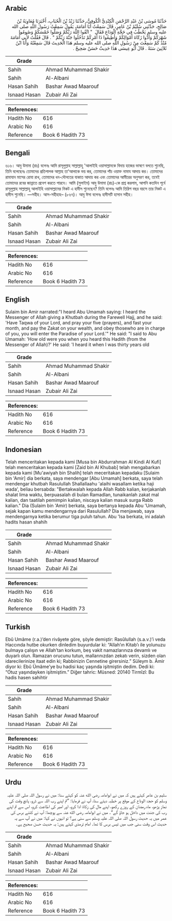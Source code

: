 ## Arabic


<div dir="rtl" lang="ar" style={{fontSize:'larger',backgroundColor:'#f8f9fa',padding:20}}>
حَدَّثَنَا مُوسَى بْنُ عَبْدِ الرَّحْمَنِ الْكِنْدِيُّ الْكُوفِيُّ، حَدَّثَنَا زَيْدُ بْنُ الْحُبَابِ، أَخْبَرَنَا مُعَاوِيَةُ بْنُ صَالِحٍ، حَدَّثَنِي سُلَيْمُ بْنُ عَامِرٍ، قَالَ سَمِعْتُ أَبَا أُمَامَةَ، يَقُولُ سَمِعْتُ رَسُولَ اللَّهِ صلى الله عليه وسلم يَخْطُبُ فِي حَجَّةِ الْوَدَاعِ فَقَالَ ‏ "‏ اتَّقُوا اللَّهَ رَبَّكُمْ وَصَلُّوا خَمْسَكُمْ وَصُومُوا شَهْرَكُمْ وَأَدُّوا زَكَاةَ أَمْوَالِكُمْ وَأَطِيعُوا ذَا أَمْرِكُمْ تَدْخُلُوا جَنَّةَ رَبِّكُمْ ‏"‏ ‏.‏ قَالَ فَقُلْتُ لأَبِي أُمَامَةَ مُنْذُ كَمْ سَمِعْتَ مِنْ رَسُولِ اللَّهِ صلى الله عليه وسلم هَذَا الْحَدِيثَ قَالَ سَمِعْتُهُ وَأَنَا ابْنُ ثَلاَثِينَ سَنَةً ‏.‏ قَالَ أَبُو عِيسَى هَذَا حَدِيثٌ حَسَنٌ صَحِيحٌ ‏.‏
</div>
<div style={{backgroundColor:'#f8f9fa',padding:20, marginBottom: 10}}><table> <thead> <tr> <th>Grade</th> <th></th> </tr> </thead> <tbody> <tr><td>Sahih</td><td>Ahmad Muhammad Shakir</td></tr><tr><td>Sahih</td><td>Al-Albani</td></tr><tr><td>Hasan Sahih</td><td>Bashar Awad Maarouf</td></tr><tr><td>Isnaad Hasan</td><td>Zubair Ali Zai</td></tr></tbody></table><table> <thead> <tr> <th>References:</th> <th></th> </tr> </thead> <tbody><tr><td>Hadith No</td><td>616</td></tr><tr><td>Arabic No</td><td>616</td></tr><tr><td>Reference</td><td>Book 6 Hadith 73</td></tr></tbody></table></div>

## Bengali


<div dir="ltr" lang="bn" style={{fontSize:'larger',backgroundColor:'#f8f9fa',padding:20}}>
৬১৬। আবু উমামা (রাঃ) বলেনঃ আমি রাসূলুল্লাহ সাল্লাল্লাহু 'আলাইহি ওয়াসাল্লামকে বিদায় হাজের ভাষণে বলতে শুনেছি, তিনি বলেছেনঃ তোমাদের প্রতিপালক আল্লাহ তা'আলাকে ভয় কর, তোমাদের পাঁচ ওয়াক্ত নামায আদায় কর। তোমাদের রামাযান মাসের রোযা রাখ, তোমাদের ধন-দৌলতের যাকাত আদায় কর এবং তোমাদের আমীরের অনুসরণ কর, তবেই তোমাদের রবের জান্নাতে প্রবেশ করতে পারবে। আমি (সুলাইম) আবু উমামা (রাঃ)-কে প্রশ্ন করলাম, আপনি কতদিন পূর্বে রাসূলুল্লাহ সাল্লাল্লাহু আলাইহি ওয়াসাল্লামের নিকট এ হাদীস শুনেছেন? তিনি বলেনঃ আমি তিরিশ বছর বয়সে তার নিকট এ হাদীস শুনেছি। —সহীহ। আস-সহীহাহ– (৮৬৭)। আবু ঈসা বলেনঃ হাদীসটি হাসান সহীহ।
</div>
<div style={{backgroundColor:'#f8f9fa',padding:20, marginBottom: 10}}><table> <thead> <tr> <th>Grade</th> <th></th> </tr> </thead> <tbody> <tr><td>Sahih</td><td>Ahmad Muhammad Shakir</td></tr><tr><td>Sahih</td><td>Al-Albani</td></tr><tr><td>Hasan Sahih</td><td>Bashar Awad Maarouf</td></tr><tr><td>Isnaad Hasan</td><td>Zubair Ali Zai</td></tr></tbody></table><table> <thead> <tr> <th>References:</th> <th></th> </tr> </thead> <tbody><tr><td>Hadith No</td><td>616</td></tr><tr><td>Arabic No</td><td>616</td></tr><tr><td>Reference</td><td>Book 6 Hadith 73</td></tr></tbody></table></div>

## English


<div dir="ltr" lang="en" style={{fontSize:'larger',backgroundColor:'#f8f9fa',padding:20}}>
Sulaim bin Amir narrated:"I heard Abu Umamah saying: I heard the Messenger of Allah giving a Khutbah during the Farewell Hajj, and he said: 'Have Taqwa of your Lord, and pray your five (prayers), and fast your month, and pay the Zakat on your wealth, and obey thosewho are in charge of you, you will enter the Paradise of your Lord.'" He said: "I said to Abu Umamah: 'How old were you when you heard this Hadith (from the Messenger of Allah)?' He said: 'I heard it when I was thirty years old
</div>
<div style={{backgroundColor:'#f8f9fa',padding:20, marginBottom: 10}}><table> <thead> <tr> <th>Grade</th> <th></th> </tr> </thead> <tbody> <tr><td>Sahih</td><td>Ahmad Muhammad Shakir</td></tr><tr><td>Sahih</td><td>Al-Albani</td></tr><tr><td>Hasan Sahih</td><td>Bashar Awad Maarouf</td></tr><tr><td>Isnaad Hasan</td><td>Zubair Ali Zai</td></tr></tbody></table><table> <thead> <tr> <th>References:</th> <th></th> </tr> </thead> <tbody><tr><td>Hadith No</td><td>616</td></tr><tr><td>Arabic No</td><td>616</td></tr><tr><td>Reference</td><td>Book 6 Hadith 73</td></tr></tbody></table></div>

## Indonesian


<div dir="ltr" lang="id" style={{fontSize:'larger',backgroundColor:'#f8f9fa',padding:20}}>
Telah menceritakan kepada kami [Musa bin Abdurrahman Al Kindi Al Kufi] telah menceritakan kepada kami [Zaid bin Al Khubab] telah mengabarkan kepada kami [Mu'awiyah bin Shalih] telah meceritakan kepadaku [Sulaim bin 'Amir] dia berkata, saya mendengar [Abu Umamah] berkata, saya telah mendengar khutbah Rasulullah Shallallaahu 'alaihi wasallam ketika haji wada', beliau bersabda: "Bertakwalah kepada Allah Rabb kalian, kerjakanlah shalat lima waktu, berpuasalah di bulan Ramadlan, tunaikanlah zakat mal kalian, dan taatilah pemimpin kalian, niscaya kalian masuk surga Rabb kalian." Dia (Sulaim bin 'Amir) berkata, saya bertanya kepada Abu 'Umamah, sejak kapan kamu mendengarnya dari Rasulullah? Dia menjawab, saya mendengarnya ketika berumur tiga puluh tahun. Abu 'Isa berkata, ini adalah hadits hasan shahih
</div>
<div style={{backgroundColor:'#f8f9fa',padding:20, marginBottom: 10}}><table> <thead> <tr> <th>Grade</th> <th></th> </tr> </thead> <tbody> <tr><td>Sahih</td><td>Ahmad Muhammad Shakir</td></tr><tr><td>Sahih</td><td>Al-Albani</td></tr><tr><td>Hasan Sahih</td><td>Bashar Awad Maarouf</td></tr><tr><td>Isnaad Hasan</td><td>Zubair Ali Zai</td></tr></tbody></table><table> <thead> <tr> <th>References:</th> <th></th> </tr> </thead> <tbody><tr><td>Hadith No</td><td>616</td></tr><tr><td>Arabic No</td><td>616</td></tr><tr><td>Reference</td><td>Book 6 Hadith 73</td></tr></tbody></table></div>

## Turkish


<div dir="ltr" lang="tr" style={{fontSize:'larger',backgroundColor:'#f8f9fa',padding:20}}>
Ebû Umâme (r.a.)’den rivâyete göre, şöyle demiştir: Rasûlullah (s.a.v.)’i veda Haccında hutbe okurken dinledim buyurdular ki: “Allah’ın Kitab’ı ile yolunuzu bulmaya çalışın ve Allah’tan korkum, beş vakit namazlarınıza devamlı ve duyarlı olun. Ramazan orucunu tutun, mallarınızdan zekatı verin, sizden olan idarecilerinize itaat edin ki; Rabbinizin Cennetine girersiniz.” Süleym b. Âmir diyor ki: Ebû Ümâme’ye bu hadisi kaç yaşında işitmiştin dedim. Dedi ki: “Otuz yaşındayken işitmiştim.” Diğer tahric: Müsned: 20140 Tirmîzî: Bu hadis hasen sahihtir
</div>
<div style={{backgroundColor:'#f8f9fa',padding:20, marginBottom: 10}}><table> <thead> <tr> <th>Grade</th> <th></th> </tr> </thead> <tbody> <tr><td>Sahih</td><td>Ahmad Muhammad Shakir</td></tr><tr><td>Sahih</td><td>Al-Albani</td></tr><tr><td>Hasan Sahih</td><td>Bashar Awad Maarouf</td></tr><tr><td>Isnaad Hasan</td><td>Zubair Ali Zai</td></tr></tbody></table><table> <thead> <tr> <th>References:</th> <th></th> </tr> </thead> <tbody><tr><td>Hadith No</td><td>616</td></tr><tr><td>Arabic No</td><td>616</td></tr><tr><td>Reference</td><td>Book 6 Hadith 73</td></tr></tbody></table></div>

## Urdu


<div dir="rtl" lang="ur" style={{fontSize:'larger',backgroundColor:'#f8f9fa',padding:20}}>
سلیم بن عامر کہتے ہیں کہ میں نے ابوامامہ رضی الله عنہ کو کہتے سنا: میں نے رسول اللہ صلی اللہ علیہ وسلم کو حجۃ الوداع کے موقع پر خطبہ دیتے سنا، آپ نے فرمایا: ”تم اپنے رب اللہ سے ڈرو، پانچ وقت کی نماز پڑھو، ماہ رمضان کے روزے رکھو، اپنے مال کی زکاۃ ادا کرو، اور امیر کی اطاعت کرو، اس سے تم اپنے رب کی جنت میں داخل ہو جاؤ گے“۔ میں نے ابوامامہ رضی الله عنہ سے پوچھا: آپ نے کتنے برس کی عمر میں یہ حدیث رسول اللہ صلی اللہ علیہ وسلم سے سنی ہے؟ تو انہوں نے کہا: میں نے آپ سے یہ حدیث اس وقت سنی جب میں تیس برس کا تھا۔ امام ترمذی کہتے ہیں: یہ حدیث حسن صحیح ہے۔
</div>
<div style={{backgroundColor:'#f8f9fa',padding:20, marginBottom: 10}}><table> <thead> <tr> <th>Grade</th> <th></th> </tr> </thead> <tbody> <tr><td>Sahih</td><td>Ahmad Muhammad Shakir</td></tr><tr><td>Sahih</td><td>Al-Albani</td></tr><tr><td>Hasan Sahih</td><td>Bashar Awad Maarouf</td></tr><tr><td>Isnaad Hasan</td><td>Zubair Ali Zai</td></tr></tbody></table><table> <thead> <tr> <th>References:</th> <th></th> </tr> </thead> <tbody><tr><td>Hadith No</td><td>616</td></tr><tr><td>Arabic No</td><td>616</td></tr><tr><td>Reference</td><td>Book 6 Hadith 73</td></tr></tbody></table></div>